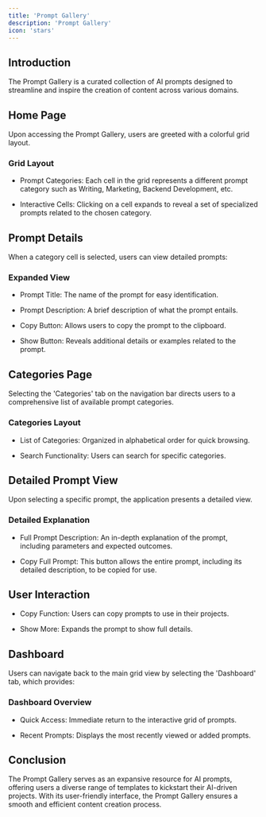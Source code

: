 ```yaml
---
title: 'Prompt Gallery'
description: 'Prompt Gallery'
icon: 'stars'
---
```


Introduction
------------

The Prompt Gallery is a curated collection of AI prompts designed to streamline and inspire the creation of content across various domains.

Home Page
---------

Upon accessing the Prompt Gallery, users are greeted with a colorful grid layout.

### Grid Layout

-   Prompt Categories: Each cell in the grid represents a different prompt category such as Writing, Marketing, Backend Development, etc.

-   Interactive Cells: Clicking on a cell expands to reveal a set of specialized prompts related to the chosen category.

Prompt Details
--------------

When a category cell is selected, users can view detailed prompts:

### Expanded View

-   Prompt Title: The name of the prompt for easy identification.

-   Prompt Description: A brief description of what the prompt entails.

-   Copy Button: Allows users to copy the prompt to the clipboard.

-   Show Button: Reveals additional details or examples related to the prompt.

Categories Page
---------------

Selecting the 'Categories' tab on the navigation bar directs users to a comprehensive list of available prompt categories.

### Categories Layout

-   List of Categories: Organized in alphabetical order for quick browsing.

-   Search Functionality: Users can search for specific categories.

Detailed Prompt View
--------------------

Upon selecting a specific prompt, the application presents a detailed view.

### Detailed Explanation

-   Full Prompt Description: An in-depth explanation of the prompt, including parameters and expected outcomes.

-   Copy Full Prompt: This button allows the entire prompt, including its detailed description, to be copied for use.

User Interaction
----------------

-   Copy Function: Users can copy prompts to use in their projects.

-   Show More: Expands the prompt to show full details.

Dashboard
---------

Users can navigate back to the main grid view by selecting the 'Dashboard' tab, which provides:

### Dashboard Overview

-   Quick Access: Immediate return to the interactive grid of prompts.

-   Recent Prompts: Displays the most recently viewed or added prompts.

Conclusion
----------

The Prompt Gallery serves as an expansive resource for AI prompts, offering users a diverse range of templates to kickstart their AI-driven projects. With its user-friendly interface, the Prompt Gallery ensures a smooth and efficient content creation process.
